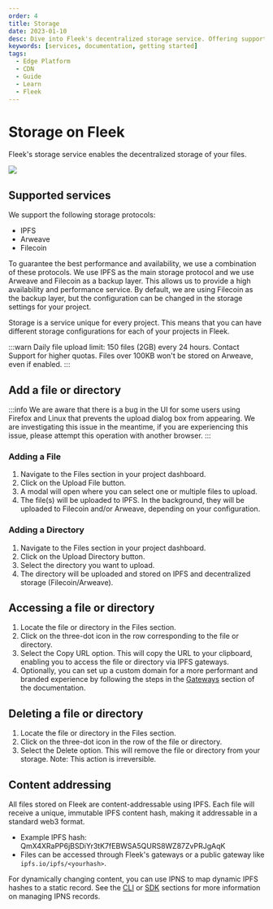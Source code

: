 ```yaml
---
order: 4
title: Storage
date: 2023-01-10
desc: Dive into Fleek's decentralized storage service. Offering support for IPFS, Arweave, and Filecoin, Fleek ensures high availability and performance.
keywords: [services, documentation, getting started]
tags:
  - Edge Platform
  - CDN
  - Guide
  - Learn
  - Fleek
---
```


# Storage on Fleek

Fleek's storage service enables the decentralized storage of your files.

![](./storage.svg)

<div className="my-12 bg-gray-dark-6 p-[1px]" />

## Supported services

We support the following storage protocols:

- IPFS
- Arweave
- Filecoin

To guarantee the best performance and availability, we use a combination of these protocols. We use IPFS as the main storage protocol and we use Arweave and Filecoin as a backup layer. This allows us to provide a high availability and performance service. By default, we are using Filecoin as the backup layer, but the configuration can be changed in the storage settings for your project.

Storage is a service unique for every project. This means that you can have different storage configurations for each of your projects in Fleek.

:::warn
Daily file upload limit: 150 files (2GB) every 24 hours. Contact Support for higher quotas. Files over 100KB won't be stored on Arweave, even if enabled.
:::

## Add a file or directory

:::info
We are aware that there is a bug in the UI for some users using Firefox and Linux that prevents the upload dialog box from appearing. We are investigating this issue in the meantime, if you are experiencing this issue, please attempt this operation with another browser.
:::

### Adding a File

1. Navigate to the Files section in your project dashboard.
2. Click on the Upload File button.
3. A modal will open where you can select one or multiple files to upload.
4. The file(s) will be uploaded to IPFS. In the background, they will be uploaded to Filecoin and/or Arweave, depending on your configuration.

### Adding a Directory

1. Navigate to the Files section in your project dashboard.
2. Click on the Upload Directory button.
3. Select the directory you want to upload.
4. The directory will be uploaded and stored on IPFS and decentralized storage (Filecoin/Arweave).

## Accessing a file or directory

1. Locate the file or directory in the Files section.
2. Click on the three-dot icon in the row corresponding to the file or directory.
3. Select the Copy URL option. This will copy the URL to your clipboard, enabling you to access the file or directory via IPFS gateways.
4. Optionally, you can set up a custom domain for a more performant and branded experience by following the steps in the [Gateways](https://hosting.fleek.xyz/cli/gateways/) section of the documentation.

## Deleting a file or directory

1. Locate the file or directory in the Files section.
2. Click on the three-dot icon in the row of the file or directory.
3. Select the Delete option. This will remove the file or directory from your storage. Note: This action is irreversible.

## Content addressing

All files stored on Fleek are content-addressable using IPFS. Each file will receive a unique, immutable IPFS content hash, making it addressable in a standard web3 format.

- Example IPFS hash: QmX4XRaPP6jBSDiYr3tK7fEBWSA5QURS8WZ87ZvPRJgAqK
- Files can be accessed through Fleek's gateways or a public gateway like `ipfs.io/ipfs/<yourhash>`.

For dynamically changing content, you can use IPNS to map dynamic IPFS hashes to a static record. See the [CLI](https://hosting.fleek.xyz/cli) or [SDK](https://hosting.fleek.xyz/sdk/) sections for more information on managing IPNS records.
